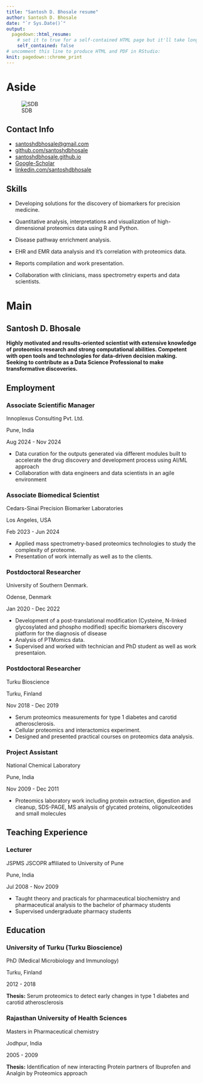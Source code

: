```yaml
---
title: "Santosh D. Bhosale resume"
author: Santosh D. Bhosale
date: "`r Sys.Date()`"
output:
  pagedown::html_resume:
    # set it to true for a self-contained HTML page but it'll take longer to render
    self_contained: false
# uncomment this line to produce HTML and PDF in RStudio:
knit: pagedown::chrome_print
---
```


# Aside

![SDB](SDB2.png)

## Contact Info {#contact}

-   <i class="fa fa-envelope"></i> [santoshdbhosale\@gmail.com](mailto:santoshdbhosale@gmail.com){.email}
-   <i class="fa fa-github"></i> [github.com/santoshdbhosale](https://github.com/santoshdbhosale)
-   <i class="fa fa-link"></i> [santoshdbhosale.github.io](https://santoshdbhosale.github.io/)
-   <i class="fa-brands fa-google-scholar"></i> [Google-Scholar](https://scholar.google.com/citations?user=sIxWbx0AAAAJ&hl=en)
-   <i class="fa-brands fa-linkedin"></i> [linkedin.com/santoshdbhosale](https://www.linkedin.com/in/santoshdbhosale/)

## Skills {#skills}

-   Developing solutions for the discovery of biomarkers for precision medicine.

-   Quantitative analysis, interpretations and visualization of high-dimensional proteomics data using R and Python.

-   Disease pathway enrichment analysis.

-   EHR and EMR data analysis and it's correlation with proteomics data.

-   Reports compilation and work presentation.

-   Collaboration with clinicians, mass spectrometry experts and data scientists.

# Main

## Santosh D. Bhosale {#title}

**Highly motivated and results-oriented scientist with extensive knowledge of proteomics research and strong computational abilities. Competent with open tools and technologies for data-driven decision making. Seeking to contribute as a Data Science Professional to make transformative discoveries.**

## Employment {data-icon="laptop"}

### Associate Scientific Manager

Innoplexus Consulting Pvt. Ltd.

Pune, India

Aug 2024 - Nov 2024

- Data curation for the outputs generated via different modules built to accelerate the drug discovery and development process using AI/ML approach
- Collaboration with data engineers and data scientists in an agile environment

### Associate Biomedical Scientist

Cedars-Sinai Precision Biomarker Laboratories

Los Angeles, USA

Feb 2023 - Jun 2024

-   Applied mass spectrometry-based proteomics technologies to study the complexity of proteome.
-   Presentation of work internally as well as to the clients.

### Postdoctoral Researcher

University of Southern Denmark.

Odense, Denmark

Jan 2020 - Dec 2022

-   Development of a post-translational modification (Cysteine, N-linked glycosylated and phospho modified) specific biomarkers discovery platform for the diagnosis of disease
-   Analysis of PTMomics data.
-   Supervised and worked with technician and PhD student as well as work presentaion.

### Postdoctoral Researcher

Turku Bioscience

Turku, Finland

Nov 2018 - Dec 2019

-   Serum proteomics measurements for type 1 diabetes and carotid atherosclerosis.
-   Cellular proteomics and interactomics experiment.
-   Designed and presented practical courses on proteomics data analysis.

### Project Assistant

National Chemical Laboratory

Pune, India

Nov 2009 - Dec 2011

-   Proteomics laboratory work including protein extraction, digestion and cleanup, SDS-PAGE, MS analysis of glycated proteins, oligonulceotides and small molecules

## Teaching Experience {data-icon="chalkboard-teacher"}

### Lecturer

JSPMS JSCOPR affiliated to University of Pune

Pune, India

Jul 2008 - Nov 2009

-   Taught theory and practicals for pharmaceutical biochemistry and pharmaceutical analysis to the bachelor of pharmacy students
-   Supervised undergraduate pharmacy students

## Education {data-icon="graduation-cap" data-concise="true"}

### University of Turku (Turku Bioscience)

PhD (Medical Microbiology and Immunology)

Turku, Finland

2012 - 2018

**Thesis:** Serum proteomics to detect early changes in type 1 diabetes and carotid atherosclerosis

### Rajasthan University of Health Sciences

Masters in Pharmaceutical chemistry

Jodhpur, India

2005 - 2009

**Thesis:** Identification of new interacting Protein partners of Ibuprofen and Analgin by Proteomics approach
